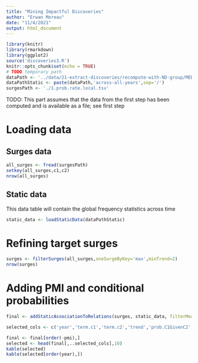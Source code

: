 ```yaml
---
title: "Mining Impactful Discoveries"
author: "Erwan Moreau"
date: "11/4/2021"
output: html_document
---
```



```r
library(knitr)
library(rmarkdown)
library(ggplot2)
source('discoveries3.R')
knitr::opts_chunk$set(echo = TRUE)
# TODO temporary path
dataPath <- '../data/21-extract-discoveries/recompute-with-ND-group/MED'
dataPathStatic <- paste(dataPath,'across-all-years',sep='/')
surgesPath <- './1.prob.rate.local.tsv'
```


TODO: This part assumes that the data from the first step has been computed and is available as a file; see first step


# Loading data

## Surges data

```r
all_surges <- fread(surgesPath)
setkey(all_surges,c1,c2)
nrow(all_surges)
```

## Static data

This data table will contain the global frequency statistics across time

```r
static_data <- loadStaticData(dataPathStatic)
```

# Refining target surges

```r
surges <- filterSurges(all_surges,oneSurgeByKey='max',minTrend=2)
nrow(surges)
```

# Adding PMI and conditional probabilities


```r
final <- addStaticAssociationToRelations(surges, static_data, filterMeasures = c('pmi','npmi'))
```

```r
selected_cols <- c('year','term.c1','term.c2','trend','prob.C1GivenC2',	'prob.C2GivenC1',	'pmi'	)
```

```r
final <- final[order(-pmi),]
selected <- head(final[,..selected_cols],10)
kable(selected)
kable(selected[order(year),])
```

